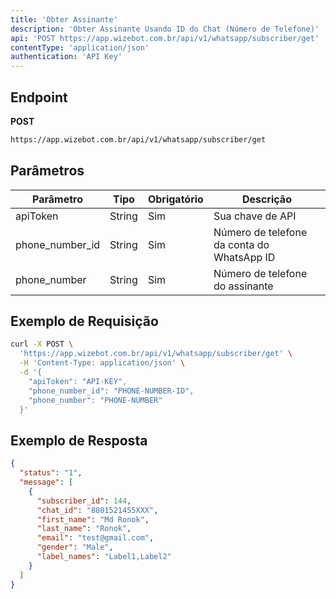 ```yaml
---
title: 'Obter Assinante'
description: 'Obter Assinante Usando ID do Chat (Número de Telefone)'
api: 'POST https://app.wizebot.com.br/api/v1/whatsapp/subscriber/get'
contentType: 'application/json'
authentication: 'API Key'
---
```


## Endpoint

<Icon icon="circle-right" color="#34D399" size={20} /> **POST**

```bash
https://app.wizebot.com.br/api/v1/whatsapp/subscriber/get
```

## Parâmetros

| Parâmetro | Tipo | Obrigatório | Descrição |
|-----------|------|-------------|-----------|
| apiToken | String | Sim | Sua chave de API |
| phone_number_id | String | Sim | Número de telefone da conta do WhatsApp ID |
| phone_number | String | Sim | Número de telefone do assinante |

## Exemplo de Requisição

```bash
curl -X POST \
  'https://app.wizebot.com.br/api/v1/whatsapp/subscriber/get' \
  -H 'Content-Type: application/json' \
  -d '{
    "apiToken": "API-KEY",
    "phone_number_id": "PHONE-NUMBER-ID",
    "phone_number": "PHONE-NUMBER"
  }'
```

## Exemplo de Resposta

```json
{
  "status": "1",
  "message": [
    {
      "subscriber_id": 144,
      "chat_id": "8801521455XXX",
      "first_name": "Md Ronok",
      "last_name": "Ronok",
      "email": "test@gmail.com",
      "gender": "Male",
      "label_names": "Label1,Label2"
    }
  ]
}
```
